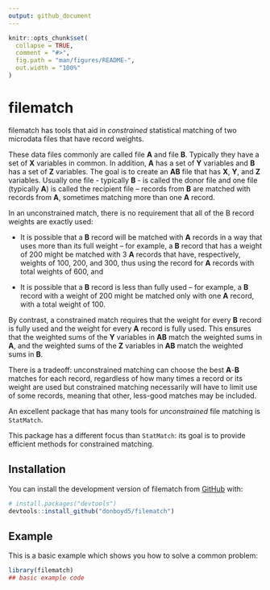 ```yaml
---
output: github_document
---
```


<!-- README.md is generated from README.Rmd. Please edit that file -->

```r
knitr::opts_chunk$set(
  collapse = TRUE,
  comment = "#>",
  fig.path = "man/figures/README-",
  out.width = "100%"
)
```

# filematch

<!-- badges: start -->

<!-- badges: end -->

filematch has tools that aid in *constrained* statistical matching of two microdata files that have record weights.

These data files commonly are called file **A** and file **B**. Typically they have a set of **X** variables in common. In addition, **A** has a set of **Y** variables and **B** has a set of **Z** variables. The goal is to create an **AB** file that has **X**, **Y**, and **Z** variables. Usually one file - typically **B** - is called the donor file and one file (typically **A**) is called the recipient file -- records from **B** are matched with records from **A**, sometimes matching more than one **A** record.

In an unconstrained match, there is no requirement that all of the B record weights are exactly used:

-   It is possible that a **B** record will be matched with **A** records in a way that uses more than its full weight -- for example, a **B** record that has a weight of 200 might be matched with 3 **A** records that have, respectively, weights of 100, 200, and 300, thus using the record for **A** records with total weights of 600, and

-   It is possible that a **B** record is less than fully used -- for example, a **B** record with a weight of 200 might be matched only with one **A** record, with a total weight of 100.

By contrast, a constrained match requires that the weight for every **B** record is fully used and the weight for every **A** record is fully used. This ensures that the weighted sums of the **Y** variables in **AB** match the weighted sums in **A**, and the weighted sums of the **Z** variables in **AB** match the weighted sums in **B**.

There is a tradeoff: unconstrained matching can choose the best **A**-**B** matches for each record, regardless of how many times a record or its weight are used but constrained matching necessarily will have to limit use of some records, meaning that other, less-good matches may be included.

An excellent package that has many tools for *unconstrained* file matching is `StatMatch`.

This package has a different focus than `StatMatch`: its goal is to provide efficient methods for constrained matching.

## Installation

You can install the development version of filematch from [GitHub](https://github.com/) with:

``` r
# install.packages("devtools")
devtools::install_github("donboyd5/filematch")
```

## Example

This is a basic example which shows you how to solve a common problem:

```r
library(filematch)
## basic example code
```
